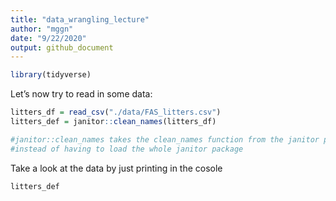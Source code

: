```yaml
---
title: "data_wrangling_lecture"
author: "mggn"
date: "9/22/2020"
output: github_document
---
```


```r
library(tidyverse)
```

Let's now try to read in some data:

```r
litters_df = read_csv("./data/FAS_litters.csv")
litters_def = janitor::clean_names(litters_df)

#janitor::clean_names takes the clean_names function from the janitor package
#instead of having to load the whole janitor package
```

Take a look at the data by just printing in the cosole
```r
litters_def
```